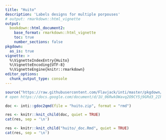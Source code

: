 ---
title: "Huito"
description: 'Labels designs for multiple porpouses'
# output: rmarkdown::html_vignette
output:
  bookdown::html_document2:
    base_format: rmarkdown::html_vignette
    toc: true
    number_sections: false
pkgdown:
  as_is: true
vignette: >
  %\VignetteIndexEntry{Huito}
  %\VignetteEncoding{UTF-8}
  %\VignetteEngine{knitr::rmarkdown}
editor_options: 
  chunk_output_type: console
---

```{r setup, include=FALSE}
source("https://raw.githubusercontent.com/Flavjack/inti/master/pkgdown/favicon/docs.r")
# open https://docs.google.com/document/d/1U_06RwkOWavq2O9CY5j9GRd3_2Ik8OTrfszK-ccbGmQ/edit
```

```{r, eval=FALSE}
doc <- inti::gdoc2qmd(file = "huito.zip", format = "rmd")
```

```{r, results = 'asis', eval=FALSE}
res <- knitr::knit_child(doc, quiet = TRUE)
cat(res, sep = '\n')
```

```{r, results = 'asis'}
res <- knitr::knit_child("huito/_doc.Rmd", quiet = TRUE)
cat(res, sep = '\n')
```
